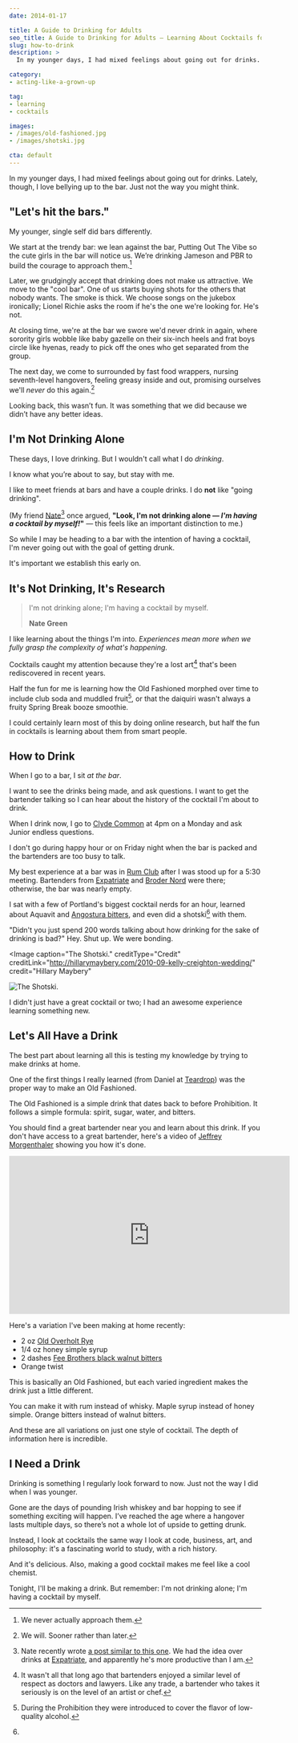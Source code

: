 ```yaml
---
date: 2014-01-17

title: A Guide to Drinking for Adults
seo_title: A Guide to Drinking for Adults — Learning About Cocktails for Fun
slug: how-to-drink
description: >
  In my younger days, I had mixed feelings about going out for drinks. Lately, though, I love bellying up to the bar. Just not the way you do it.

category:
- acting-like-a-grown-up

tag:
- learning
- cocktails

images:
- /images/old-fashioned.jpg
- /images/shotski.jpg

cta: default
---
```



In my younger days, I had mixed feelings about going out for drinks. Lately,
though, I love bellying up to the bar. Just not the way you might think.

## "Let's hit the bars."

My younger, single self did bars differently.

We start at the trendy bar: we lean against the bar, Putting Out The Vibe so the cute girls in the bar will notice us. We’re drinking Jameson and PBR to build the courage to approach them.[^rejection]

[^rejection]:
    We never actually approach them.

Later, we grudgingly accept that drinking does not make us attractive. We move to the "cool bar". One of us starts buying shots for the others that nobody wants. The smoke is thick. We choose songs on the jukebox ironically; Lionel Richie asks the room if he's the one we're looking for. He's not.

At closing time, we're at the bar we swore we'd never drink in again, where sorority girls wobble like baby gazelle on their six-inch heels and frat boys circle like hyenas, ready to pick off the ones who get separated from the group.

The next day, we come to surrounded by fast food wrappers, nursing seventh-level
hangovers, feeling greasy inside and out, promising ourselves we'll _never_ do this again.[^again]

[^again]:
    We will. Sooner rather than later.

Looking back, this wasn’t fun. It was something that we did because we didn’t have any better ideas.

## I'm Not Drinking Alone

These days, I love drinking. But I wouldn't call what I do _drinking_.

I know what you’re about to say, but stay with me.

I like to meet friends at bars and have a couple drinks. I do **not** like
"going drinking".

(My friend [Nate][1][^similar] once argued, **"Look, I'm not drinking alone — _I'm having a cocktail by myself!_"** — this feels like an important distinction to me.)

[^similar]:
    Nate recently wrote [a post similar to this one][2]. We had the idea over drinks at [Expatriate][3], and apparently he's more productive than I am.

So while I may be heading to a bar with the intention of having a cocktail, I'm
never going out with the goal of getting drunk.

It's important we establish this early on.

## It's Not Drinking, It's Research

> I'm not drinking alone; I'm having a cocktail by myself.
>
> **Nate Green**

I like learning about the things I'm into. _Experiences mean more when we fully
grasp the complexity of what's happening._

Cocktails caught my attention because they're a lost art[^art] that's been
rediscovered in recent years.

[^art]:
    It wasn't all that long ago that bartenders enjoyed a similar level of respect as doctors and lawyers. Like any trade, a bartender who takes it seriously is on the level of an artist or chef.

Half the fun for me is learning how the Old Fashioned morphed over time to
include club soda and muddled fruit[^prohibition], or that the daiquiri wasn't
always a fruity Spring Break booze smoothie.

[^prohibition]:
    During the Prohibition they were introduced to cover the flavor of low-quality alcohol.

I could certainly learn most of this by doing online research, but half the fun
in cocktails is learning about them from smart people.

## How to Drink

When I go to a bar, I sit _at the bar_.

I want to see the drinks being made, and ask questions. I want to get the
bartender talking so I can hear about the history of the cocktail I'm about to
drink.

When I drink now, I go to [Clyde Common][4] at 4pm on a Monday and ask Junior
endless questions.

I don't go during happy hour or on Friday night when the bar is packed and the
bartenders are too busy to talk.

My best experience at a bar was in [Rum Club][5] after I was stood up for a 5:30
meeting. Bartenders from [Expatriate][3] and [Broder Nord][6] were there;
otherwise, the bar was nearly empty.

I sat with a few of Portland's biggest cocktail nerds for an hour, learned about
Aquavit and [Angostura bitters][7], and even did a shotski[^shotski] with them.

[^shotski]:
  "Didn't you just spend 200 words talking about how drinking for the sake of drinking is bad?" Hey. Shut up. We were bonding.

<Image
  caption="The Shotski."
  creditType="Credit"
  creditLink="http://hillarymaybery.com/2010-09-kelly-creighton-wedding/"
  credit="Hillary Maybery"
>

  ![The Shotski.](images/shotski.jpg)

</Image>

I didn't just have a great cocktail or two; I had an awesome experience learning
something new.

## Let's All Have a Drink

The best part about learning all this is testing my knowledge by trying to make
drinks at home.

One of the first things I really learned (from Daniel at [Teardrop][9]) was the
proper way to make an Old Fashioned.

The Old Fashioned is a simple drink that dates back to before Prohibition. It
follows a simple formula: spirit, sugar, water, and bitters.

You should find a great bartender near you and learn about this drink. If you
don't have access to a great bartender, here's a video of [Jeffrey
Morgenthaler][10] showing you how it's done.

<iframe width="560" height="315" src="https://www.youtube.com/embed/LufrnOktZiA" frameborder="0" gesture="media" allow="encrypted-media" allowfullscreen></iframe>

Here's a variation I've been making at home recently:

* 2 oz [Old Overholt Rye][11]
* 1/4 oz honey simple syrup
* 2 dashes [Fee Brothers black walnut bitters][12]
* Orange twist

This is basically an Old Fashioned, but each varied ingredient makes the drink
just a little different.

You can make it with rum instead of whisky. Maple syrup instead of honey simple.
Orange bitters instead of walnut bitters.

And these are all variations on just one style of cocktail. The depth of
information here is incredible.

## I Need a Drink

Drinking is something I regularly look forward to now. Just not the way I did
when I was younger.

Gone are the days of pounding Irish whiskey and bar hopping to see if something exciting will happen. I’ve reached the age where a hangover lasts multiple days, so there’s not a whole lot of upside to getting drunk.

Instead, I look at cocktails the same way I look at code, business,
art, and philosophy: it's a fascinating world to study, with a rich history.

And it's delicious. Also, making a good cocktail makes me feel like a cool chemist.

Tonight, I'll be making a drink. But remember: I'm not drinking alone; I'm
having a cocktail by myself.

[1]: https://nategreen.org/
[2]: http://nategreen.org/the-best-time-to-go-to-a-bar/
[3]: http://expatriatepdx.com/
[4]: http://www.clydecommon.com/
[5]: http://rumclubpdx.com/
[6]: http://www.broderpdx.com/
[7]: http://en.wikipedia.org/wiki/Angostura_bitters
[9]: http://teardroplounge.com/
[10]: http://www.jeffreymorgenthaler.com/
[11]: http://www.beamglobal.com/brands/old-overholt
[12]: http://www.feebrothers.com/products/bitters/black_walnut_bitters.php
